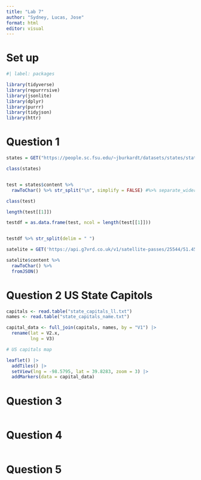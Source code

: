 ```yaml
---
title: "Lab 7"
author: "Sydney, Lucas, Jose"
format: html
editor: visual
---
```


# Set up

```r
#| label: packages

library(tidyverse)
library(repurrrsive)
library(jsonlite)
library(dplyr)
library(purrr)
library(tidyjson)
library(httr)


```

# Question 1

```r


states = GET("https://people.sc.fsu.edu/~jburkardt/datasets/states/state_capitals_ll.txt")

class(states)


test = states$content %>% 
  rawToChar() %>% str_split("\n", simplify = FALSE) #%>% separate_wider_delim(delim = " ")

class(test)

length(test[[1]])

testdf = as.data.frame(test, ncol = length(test[[1]]))


testdf %>% str_split(delim = " ")
```

```r

satelite = GET('https://api.g7vrd.co.uk/v1/satellite-passes/25544/51.45/-2.5833.json?minelevation=30&hours=72')

satelite$content %>% 
  rawToChar() %>% 
  fromJSON()
```

# Question 2 US State Capitols

```r
capitals <- read.table("state_capitals_ll.txt")
names <- read.table("state_capitals_name.txt")

capital_data <- full_join(capitals, names, by = "V1") |>
  rename(lat = V2.x, 
         lng = V3)

# US capitals map 

leaflet() |>
  addTiles() |>
  setView(lng = -98.5795, lat = 39.8283, zoom = 3) |>
  addMarkers(data = capital_data)
```

# Question 3

```r



```

# Question 4

```r

```

# Question 5

```r

```
